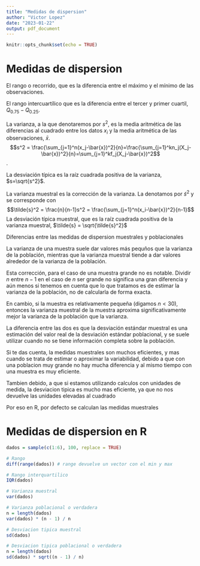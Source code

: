 ```yaml
---
title: "Medidas de dispersion"
author: "Victor Lopez"
date: "2023-01-22"
output: pdf_document
---
```


```r
knitr::opts_chunk$set(echo = TRUE)
```

# Medidas de dispersion

El rango o recorrido, que es la diferencia entre el máximo y el mínimo de las observaciones.

El rango intercuartílico que es la diferencia entre el tercer y primer cuartil, $Q_{0.75}-Q_{0.25}$.

La varianza, a la que denotaremos por $s^2$, es la media aritmética de las diferencias al cuadrado entre los datos $x_i$ y la media aritmética de las observaciones, $\bar{x}$. $$s^2 = \frac{\sum_{j=1}^n(x_j-\bar{x})^2}{n}=\frac{\sum_{j=1}^kn_j(X_j-\bar{x})^2}{n}=\sum_{j=1}^kf_j(X_j-\bar{x})^2$$.

La desviación típica es la raíz cuadrada positiva de la varianza, $s=\sqrt{s^2}$.

La varianza muestral es la corrección de la varianza. La denotamos por $\tilde{s}^2$ y se corresponde con
$$\tilde{s}^2 = \frac{n}{n-1}s^2 = \frac{\sum_{j=1}^n(x_i-\bar{x})^2}{n-1}$$
La desviación típica muestral, que es la raíz cuadrada positiva de la varianza muestral, $\tilde{s} = \sqrt{\tilde{s}^2}$

Diferencias entre las medidas de dispersion muestrales y poblacionales

La varianza de una muestra suele dar valores más pequños que la varianza de la población, mientras que la varianza muestral tiende a dar valores alrededor de la varianza de la población.

Esta corrección, para el caso de una muestra grande no es notable. Dividir $n$ entre $n-1$ en el caso de $n$ ser grande no significa una gran diferencia y aún menos si tenemos en cuenta que lo que tratamos es de estimar la varianza de la población, no de calcularla de forma exacta.

En cambio, si la muestra es relativamente pequeña (digamos $n<30$), entonces la varianza muestral de la muestra aproxima significativamente mejor la varianza de la población que la varianza.

La diferencia entre las dos es que la desviación estándar muestral es una estimación del valor real de la desviación estándar poblacional, y se suele utilizar cuando no se tiene información completa sobre la población.

Si te das cuenta, la medidas muestrales son muchos eficientes, y mas cuando se trata de estimar o aproximar la variabilidad, debido a que con una poblacion muy grande no hay mucha diferencia y al mismo tiempo con una muestra es muy eficiente.

Tambien debido, a que si estamos utilizando calculos con unidades de medida, la desviacion tipica es mucho mas eficiente, ya que no nos devuelve las unidades elevadas al cuadrado

Por eso en R, por defecto se calculan las medidas muestrales


# Medidas de dispersion en R

```r
dados = sample(c(1:6), 100, replace = TRUE)

# Rango
diff(range(dados)) # range devuelve un vector con el min y max

# Rango interquartilico
IQR(dados)

# Varianza muestral
var(dados)

# Varianza poblacional o verdadera
n = length(dados)
var(dados) * (n - 1) / n

# Desviacion tipica muestral
sd(dados)

# Desviacion tipica poblacional o verdadera
n = length(dados)
sd(dados) * sqrt((n - 1) / n)
```

